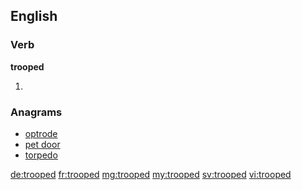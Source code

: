 ==English==

===Verb===
'''trooped'''

# {{en-past of|troop}}

===Anagrams===
* [[optrode#English|optrode]]
* [[pet door#English|pet door]]
* [[torpedo#English|torpedo]]

[[de:trooped]]
[[fr:trooped]]
[[mg:trooped]]
[[my:trooped]]
[[sv:trooped]]
[[vi:trooped]]